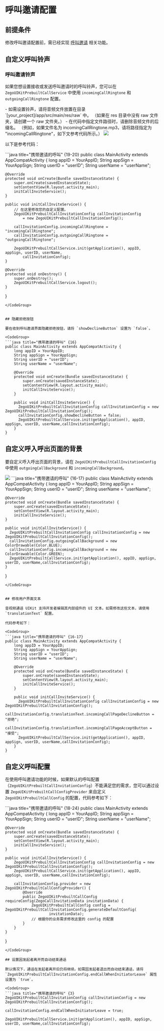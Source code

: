 # 呼叫邀请配置


## 前提条件


修改呼叫邀请配置前，需已经实现 [呼叫邀请](./../Quick%20start%20(with%20call%20invitation).mdx) 相关功能。

## 自定义呼叫铃声

### 呼叫邀请铃声

如果您想设置接收或发送呼叫邀请时的呼叫铃声，您可以在 `ZegoUIKitPrebuiltCallService` 中使用 `incomingCallRingtone` 和 `outgoingCallRingtone` 配置。

<Note title="说明">
- 如需设置铃声，请将音频文件放置在目录 `[your_project]/app/src/main/res/raw` 中。   
（如果在 res 目录中没有 raw 文件夹，请创建一个 raw 文件夹。）
- 在代码中指定文件路径时，请删除音频文件的后缀名。   
（例如，如果文件名为 incomingCallRingtone.mp3，请将路径指定为 "incomingCallRingtone"，如下文参考代码所示。）
</Note>

<Frame width="256" height="auto" caption=""><img src="https://doc-media.zego.im/sdk-doc/Pics/ZegoUIKit/Android/custom_incoming_ring.png" /></Frame>


以下是参考代码：

<CodeGroup>
```java title="携带邀请的呼叫" {19-20}
public class MainActivity extends AppCompatActivity {
    long appID = YourAppID;
    String appSign = YourAppSign;
    String userID = "userID";
    String userName = "userName";

    @Override
    protected void onCreate(Bundle savedInstanceState) {
        super.onCreate(savedInstanceState);
        setContentView(R.layout.activity_main);
        initCallInviteService();
    }

    public void initCallInviteService() {
        // 在这里修改您的自定义配置。
        ZegoUIKitPrebuiltCallInvitationConfig callInvitationConfig 
            = new ZegoUIKitPrebuiltCallInvitationConfig();
            
        callInvitationConfig.incomingCallRingtone = "incomingCallRingtone";
        callInvitationConfig.outgoingCallRingtone = "outgoingCallRingtone";

        ZegoUIKitPrebuiltCallService.init(getApplication(), appID, appSign, userID, userName,
            callInvitationConfig);
    }

    @Override
    protected void onDestroy() {
        super.onDestroy();
        ZegoUIKitPrebuiltCallService.logout();
    }
}
```
</CodeGroup>


## 隐藏拒绝按钮

要在收到呼叫邀请界面隐藏拒绝按钮，请将 `showDeclineButton` 设置为 `false`。

<CodeGroup>
```java title="携带邀请的呼叫" {16}
public class MainActivity extends AppCompatActivity {
    long appID = YourAppID;
    String appSign = YourAppSign;
    String userID = "userID";
    String userName = "userName";

    @Override
    protected void onCreate(Bundle savedInstanceState) {
        super.onCreate(savedInstanceState);
        setContentView(R.layout.activity_main);
        initCallInviteService();
    }

    public void initCallInviteService() {
      ZegoUIKitPrebuiltCallInvitationConfig callInvitationConfig = new ZegoUIKitPrebuiltCallInvitationConfig();
      callInvitationConfig.showDeclineButton = false;
      ZegoUIKitPrebuiltCallService.init(getApplication(), appID, appSign, userID, userName,callInvitationConfig);
    }
}
```
</CodeGroup>


## 自定义呼入呼出页面的背景

要自定义呼入呼出页面的背景，请在 `ZegoUIKitPrebuiltCallInvitationConfig` 中使用 `outgoingCallBackground` 和 `incomingCallBackground`。

<Frame width="256" height="auto" caption=""><img src="https://doc-media.zego.im/sdk-doc/Pics/ZegoUIKit/Android/custom_incoming_bg.png" /></Frame>


<CodeGroup>
```java title="携带邀请的呼叫" {16-17}
public class MainActivity extends AppCompatActivity {
    long appID = YourAppID;
    String appSign = YourAppSign;
    String userID = "userID";
    String userName = "userName";

    @Override
    protected void onCreate(Bundle savedInstanceState) {
        super.onCreate(savedInstanceState);
        setContentView(R.layout.activity_main);
        initCallInviteService();
    }

    public void initCallInviteService() {
      ZegoUIKitPrebuiltCallInvitationConfig callInvitationConfig = new ZegoUIKitPrebuiltCallInvitationConfig();
      callInvitationConfig.outgoingCallBackground = new ColorDrawable(Color.BLUE);
      callInvitationConfig.incomingCallBackground = new ColorDrawable(Color.GREEN);
      ZegoUIKitPrebuiltCallService.init(getApplication(), appID, appSign, userID, userName,callInvitationConfig);
    }
}
```
</CodeGroup>


## 修改用户界面文本

音视频通话 UIKit 支持开发者编辑其内部组件的 UI 文本。如需修改这些文本，请使用 `translationText` 配置。

代码参考如下：

<CodeGroup>
```java title="携带邀请的呼叫" {16-17}
public class MainActivity extends AppCompatActivity {
    long appID = YourAppID;
    String appSign = YourAppSign;
    String userID = "userID";
    String userName = "userName";

    @Override
    protected void onCreate(Bundle savedInstanceState) {
        super.onCreate(savedInstanceState);
        setContentView(R.layout.activity_main);
        initCallInviteService();
    }

    public void initCallInviteService() {
      ZegoUIKitPrebuiltCallInvitationConfig callInvitationConfig = new ZegoUIKitPrebuiltCallInvitationConfig();
      callInvitationConfig.translationText.incomingCallPageDeclineButton = "拒绝";
      callInvitationConfig.translationText.incomingCallPageAcceptButton = "接受";
      ZegoUIKitPrebuiltCallService.init(getApplication(), appID, appSign, userID, userName,callInvitationConfig);
    }
}
```
</CodeGroup>

## 自定义呼叫配置

在使用呼叫邀请功能的时候，如果默认的呼叫配置（`ZegoUIKitPrebuiltCallInvitationConfig`）不能满足您的需求，您可以通过设置 `ZegoUIKitPrebuiltCallConfigProvider` 来自定义 `ZegoUIKitPrebuiltCallConfig` 的配置，代码参考如下：

<CodeGroup>
```java title="携带邀请的呼叫" {18-24}
public class MainActivity extends AppCompatActivity {
    long appID = YourAppID;
    String appSign = YourAppSign;
    String userID = "userID";
    String userName = "userName";

    @Override
    protected void onCreate(Bundle savedInstanceState) {
        super.onCreate(savedInstanceState);
        setContentView(R.layout.activity_main);
        initCallInviteService();
    }

    public void initCallInviteService() {
        ZegoUIKitPrebuiltCallInvitationConfig callInvitationConfig = new ZegoUIKitPrebuiltCallInvitationConfig();
        ZegoUIKitPrebuiltCallService.init(getApplication(), appID, appSign, userID, userName,callInvitationConfig);

        callInvitationConfig.provider = new ZegoUIKitPrebuiltCallConfigProvider() {
            @Override
            public ZegoUIKitPrebuiltCallConfig requireConfig(ZegoCallInvitationData invitationData) {
                ZegoUIKitPrebuiltCallConfig config = ZegoUIKitPrebuiltCallInvitationConfig.generateDefaultConfig(
                        invitationData);
                // 根据你的业务需求修改这里的 config 的配置
            }
        }
    }
}
```
</CodeGroup>

## 设置因发起者离开而自动结束通话

默认情况下，通话在发起者离开后仍将继续。如需因发起者退出而自动结束通话，请将 `ZegoUIKitPrebuiltCallInvitationConfig.endCallWhenInitiatorLeave` 属性设置为 `true`。

<CodeGroup>
```java title="携带邀请的呼叫" {3}
ZegoUIKitPrebuiltCallInvitationConfig callInvitationConfig = new ZegoUIKitPrebuiltCallInvitationConfig();

callInvitationConfig.endCallWhenInitiatorLeave = true;

ZegoUIKitPrebuiltCallService.init(getApplication(), appID, appSign, userID, userName,callInvitationConfig);
```
</CodeGroup>
